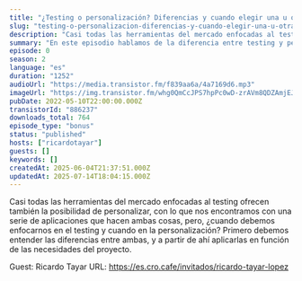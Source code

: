 ```yaml
---
title: "¿Testing o personalización? Diferencias y cuando elegir una u otra técnica"
slug: "testing-o-personalizacion-diferencias-y-cuando-elegir-una-u-otra-tecnica"
description: "Casi todas las herramientas del mercado enfocadas al testing ofrecen también la posibilidad de personalizar, con lo que nos encontramos con una serie de aplicaciones que hacen ambas cosas, pero, ¿cuando debemos enfocarnos en el testing y cuando en la personalización? Primero debemos entender las diferencias entre ambas, y a partir de ahí aplicarlas en función de las necesidades del proyecto.\n\nGuest: Ricardo Tayar\nURL: https://es.cro.cafe/invitados/ricardo-tayar-lopez"
summary: "En este episodio hablamos de la diferencia entre testing y personalización y cuando debemos hacer uso de una u otra técnica, según el momento en el que nos encontremos."
episode: 0
season: 2
language: "es"
duration: "1252"
audioUrl: "https://media.transistor.fm/f839aa6a/4a7169d6.mp3"
imageUrl: "https://img.transistor.fm/whg0QmCcJPS7hpPc0wD-zrAVm8QDZAmjEJMORFU29hM/rs:fill:3000:3000:1/q:60/aHR0cHM6Ly9pbWct/dXBsb2FkLXByb2R1/Y3Rpb24udHJhbnNp/c3Rvci5mbS81MjVi/N2UxNGE4YjYwODNk/MTNjYjAyYzA0MGU4/MWZmYy5qcGc.webp"
pubDate: 2022-05-10T22:00:00.000Z
transistorId: "886237"
downloads_total: 764
episode_type: "bonus"
status: "published"
hosts: ["ricardotayar"]
guests: []
keywords: []
createdAt: 2025-06-04T21:37:51.000Z
updatedAt: 2025-07-14T18:04:15.000Z
---
```


Casi todas las herramientas del mercado enfocadas al testing ofrecen también la posibilidad de personalizar, con lo que nos encontramos con una serie de aplicaciones que hacen ambas cosas, pero, ¿cuando debemos enfocarnos en el testing y cuando en la personalización? Primero debemos entender las diferencias entre ambas, y a partir de ahí aplicarlas en función de las necesidades del proyecto.

Guest: Ricardo Tayar
URL: https://es.cro.cafe/invitados/ricardo-tayar-lopez
